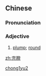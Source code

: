 ==Chinese==
{{zh-forms}}

===Pronunciation===
{{zh-pron
|m=chōngyú
|cat=a
}}

===Adjective===
{{zh-adj}}

# {{lb|zh|literary}} [[plump]]; [[round]]

[[Category:Mandarin literary terms|chong1yu2]]

[[zh:充腴]]